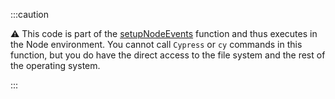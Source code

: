 :::caution

⚠️ This code is part of the
[setupNodeEvents](/app/tooling/plugins-guide#Using-a-plugin) function and
thus executes in the Node environment. You cannot call `Cypress` or `cy`
commands in this function, but you do have the direct access to the file system
and the rest of the operating system.

:::
